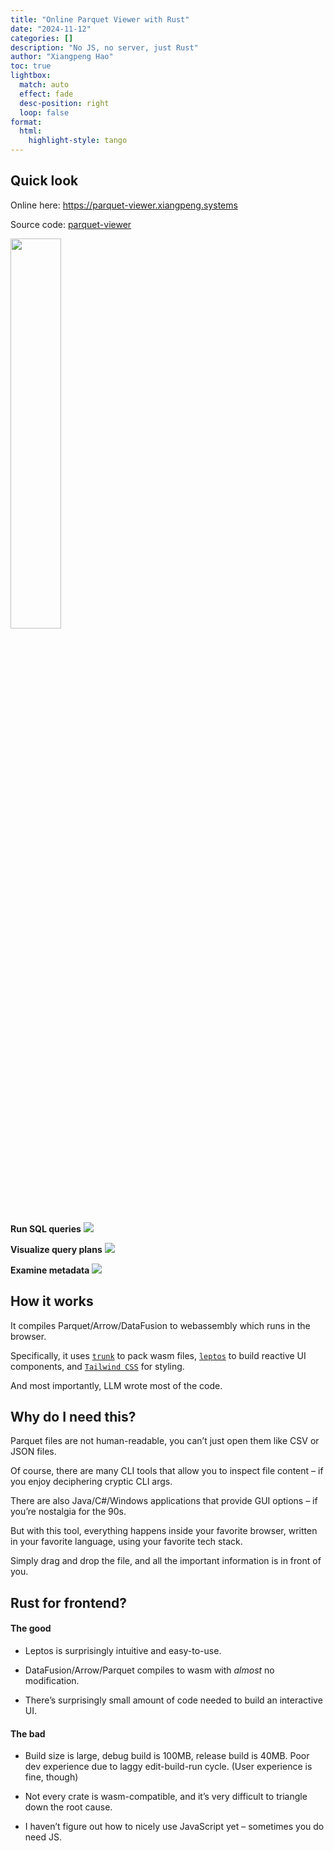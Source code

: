 ```yaml
---
title: "Online Parquet Viewer with Rust"
date: "2024-11-12"
categories: []
description: "No JS, no server, just Rust"
author: "Xiangpeng Hao"
toc: true
lightbox:
  match: auto
  effect: fade
  desc-position: right
  loop: false
format:
  html: 
    highlight-style: tango 
---
```


## Quick look

Online here: [https://parquet-viewer.xiangpeng.systems](https://parquet-viewer.xiangpeng.systems)

Source code: [parquet-viewer](https://github.com/XiangpengHao/parquet-viewer)

![](screenshot4.jpg){width=40%}



**Run SQL queries**
![](screenshot1.jpg){group="my-gallery"}

**Visualize query plans**
![](screenshot2.jpg){group="my-gallery"}

**Examine metadata**
![](screenshot3.jpg){group="my-gallery"}


## How it works
It compiles Parquet/Arrow/DataFusion to webassembly which runs in the browser.

Specifically, it uses [`trunk`](https://trunkrs.dev) to pack wasm files, [`leptos`](https://leptos.dev) to build reactive UI components, and [`Tailwind CSS`](https://tailwindcss.com) for styling.

And most importantly, LLM wrote most of the code.

## Why do I need this?
Parquet files are not human-readable, you can't just open them like CSV or JSON files.

Of course, there are many CLI tools that allow you to inspect file content -- if you enjoy deciphering cryptic CLI args.

There are also Java/C#/Windows applications that provide GUI options -- if you're nostalgia for the 90s.

But with this tool, everything happens inside your favorite browser, written in your favorite language, using your favorite tech stack. 

Simply drag and drop the file, and all the important information is in front of you. 

## Rust for frontend?

#### The good

- Leptos is surprisingly intuitive and easy-to-use. 

- DataFusion/Arrow/Parquet compiles to wasm with *almost* no modification.

- There's surprisingly small amount of code needed to build an interactive UI.

#### The bad

- Build size is large, debug build is 100MB, release build is 40MB. Poor dev experience due to laggy edit-build-run cycle. (User experience is fine, though)

- Not every crate is wasm-compatible, and it's very difficult to triangle down the root cause.

- I haven't figure out how to nicely use JavaScript yet -- sometimes you do need JS.
